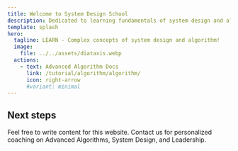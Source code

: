 ```yaml
---
title: Welcome to System Design School
description: Dedicated to learning fundamentals of system design and algorithm.
template: splash
hero:
  tagline: LEARN - Complex concepts of system design and algorithm!
  image:
    file: ../../assets/diataxis.webp
  actions:
    - text: Advanced Algorithm Docs
      link: /tutorial/algorithm/algorithm/
      icon: right-arrow
      #variant: minimal
---
```



## Next steps

<CardGrid>
	<Card title="Contribute" icon="add-document">
		Feel free to write content for this website.
	</Card>
	<Card title="Get personalized coaching" icon="setting">
		Contact us for personalized coaching on Advanced Algorithms, System Design, and Leadership.
	</Card>
	
</CardGrid>
